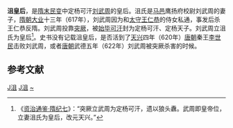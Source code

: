 '''沮皇后'''，是[[隋末民变|隋末民变]]中定杨可汗[[刘武周|刘武周]]的皇后。沮氏是[[马邑|马邑]]鹰扬府校尉刘武周的妻子，[[隋朝|隋朝]][[大业_(年号)|大业]]十三年（617年），刘武周因为和[[太守|太守]][[王仁恭|王仁恭]]的侍女私通，事发后杀王仁恭反隋。刘武周投靠[[突厥|突厥]]，被[[始毕可汗|始毕可汗]]封为定杨可汗、定杨天子。刘武周立沮氏为皇后<ref>《[[s:資治通鑑/卷183|资治通鉴·隋纪七]]》：“突厥立武周为定杨可汗，遗以狼头纛。武周即皇帝位，立妻沮氏为皇后，改元天兴。”</ref>。史书没有记载沮皇后，是否活到了[[天兴_(刘武周)|天兴]]四年（620年）[[唐朝|唐朝]]秦王[[李世民|李世民]]击败刘武周，或者[[唐朝|唐朝]]武德五年（622年）刘武周被突厥杀害的时候。
==参考文献==
<div class="references-small">
<references />
</div>

{{隋朝皇后}}

[[Category:中国皇后|J沮]]
[[Category:隋末民变人物|J沮]]
[[Category:沮姓|~]]